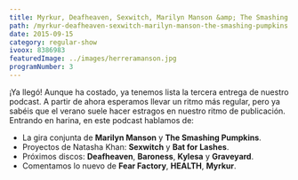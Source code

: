 ```yaml
---
title: Myrkur, Deafheaven, Sexwitch, Marilyn Manson &amp; The Smashing Pumpkins
path: /myrkur-deafheaven-sexwitch-marilyn-manson-the-smashing-pumpkins
date: 2015-09-15
category: regular-show
ivoox: 8386983
featuredImage: ../images/herreramanson.jpg
programNumber: 3
---
```


¡Ya llegó! Aunque ha costado, ya tenemos lista la tercera entrega de nuestro podcast. A partir de ahora esperamos llevar un ritmo más regular, pero ya sabéis que el verano suele hacer estragos en nuestro ritmo de publicación. Entrando en harina, en este podcast hablamos de:

*   La gira conjunta de **Marilyn Manson** y **The Smashing Pumpkins**.
*   Proyectos de Natasha Khan: **Sexwitch** y **Bat for Lashes**.
*   Próximos discos: **Deafheaven**, **Baroness**, **Kylesa** y **Graveyard**.
*   Comentamos lo nuevo de **Fear Factory**, **HEALTH**, **Myrkur**.
